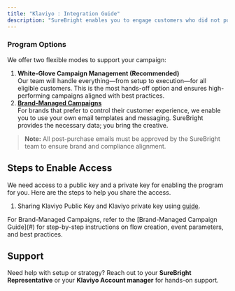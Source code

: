 ```yaml
---
title: "Klaviyo : Integration Guide"
description: "SureBright enables you to engage customers who did not purchase a warranty at the time of checkout by sending personalized post-purchase emails across multiple channels."
---
```


### Program Options

We offer two flexible modes to support your campaign:

1. **White-Glove Campaign Management (Recommended)**\
   Our team will handle everything—from setup to execution—for all eligible customers. This is the most hands-off option and ensures high-performing campaigns aligned with best practices.
2. [**Brand-Managed Campaigns**](/klaviyo-integration/brandManagedCampaignGuide)\
   For brands that prefer to control their customer experience, we enable you to use your own email templates and messaging. SureBright provides the necessary data; you bring the creative.

> **Note:** All post-purchase emails must be approved by the SureBright team to ensure brand and compliance alignment.

## Steps to Enable Access

We need access to a public key and a private key for enabling the program for you. Here are the steps to help you share the access.

1. Sharing Klaviyo Public Key and Klaviyo private key using [guide](https://app.storylane.io/share/gmb05pqr5zbj).

<Note>
  For Brand-Managed Campaigns, refer to the [Brand-Managed Campaign Guide](#) for step-by-step instructions on flow creation, event parameters, and best practices.
</Note>

## Support

Need help with setup or strategy? Reach out to your **SureBright Representative** or your **Klaviyo Account manager** for hands-on support.